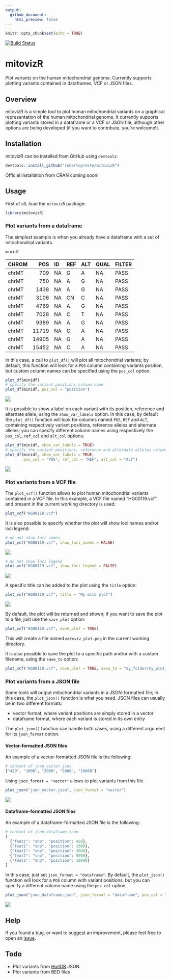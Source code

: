 ```yaml
---
output: 
  github_document: 
    html_preview: false
---
```


```r
knitr::opts_chunk$set(echo = TRUE)
```

[![Build Status](https://travis-ci.com/robertopreste/mitovizR.svg?branch=master)](https://travis-ci.com/robertopreste/mitovizR)

# mitovizR  

Plot variants on the human mitochondrial genome. Currently supports plotting variants contained in dataframes, VCF or JSON files.  

## Overview  

mitovizR is a simple tool to plot human mitochondrial variants on a graphical representation of the human mitochondrial genome. It currently supports plotting variants stored in a dataframe or a VCF or JSON file, although other options are being developed (if you want to contribute, you're welcome!).  

## Installation  

mitovizR can be installed from GitHub using `devtools`:  

```r
devtools::install_github("robertopreste/mitovizR")
```

Official installation from CRAN coming soon!  

## Usage  

First of all, load the `mitovizR` package:  

```r
library(mitovizR)
```

### Plot variants from a dataframe  

The simplest example is when you already have a dataframe with a set of mitochondrial variants.  

```r
minidf 
```

|CHROM |   POS|ID |REF |ALT |QUAL |FILTER |
|:-----|-----:|:--|:---|:---|:----|:------|
|chrMT |   709|NA |G   |A   |NA   |PASS   |
|chrMT |   750|NA |A   |G   |NA   |PASS   |
|chrMT |  1438|NA |A   |G   |NA   |PASS   |
|chrMT |  3106|NA |CN  |C   |NA   |PASS   |
|chrMT |  4769|NA |A   |G   |NA   |PASS   |
|chrMT |  7028|NA |C   |T   |NA   |PASS   |
|chrMT |  9389|NA |A   |G   |NA   |PASS   |
|chrMT | 11719|NA |G   |A   |NA   |PASS   |
|chrMT | 14905|NA |G   |A   |NA   |PASS   |
|chrMT | 15452|NA |C   |A   |NA   |PASS   |

In this case, a call to `plot_df()` will plot all mitochondrial variants; by default, this function will look for a `POS` column containing variants position, but custom column names can be specified using the `pos_col` option.  

```r
plot_df(minidf)
# specify the variant positions column name
plot_df(minidf, pos_col = "position")
```

![](man/figures/mitoviz_plot_df.png)

It is possible to show a label on each variant with its position, reference and alternate allele, using the `show_var_labels` option. In this case, by default the `plot_df()` function will look for columns named `POS`, `REF` and `ALT`, containing respectively variant positions, reference alleles and alternate alleles; you can specify different column names using respectively the `pos_col`, `ref_col` and `alt_col` options.  

```r
plot_df(minidf, show_var_labels = TRUE)
# specify the variant positions, reference and alternate alleles column names
plot_df(minidf, show_var_labels = TRUE, 
        pos_col = "POS", ref_col = "REF", alt_col = "ALT")
```

![](man/figures/mitoviz_plot_df_labels.png)

### Plot variants from a VCF file  

The `plot_vcf()` function allows to plot human mitochondrial variants contained in a VCF file. In this example, a VCF file named "HG00119.vcf" and present in the current working directory is used:  

```r
plot_vcf("HG00119.vcf")
```

It is also possible to specify whether the plot will show loci names and/or loci legend:  

```r
# do not show loci names
plot_vcf("HG00119.vcf", show_loci_names = FALSE)
```

![](man/figures/mitoviz_plot_no_loci_names.png)

```r
# do not show loci legend 
plot_vcf("HG00119.vcf", show_loci_legend = FALSE)
```

![](man/figures/mitoviz_plot_no_loci_legend.png)

A specific title can be added to the plot using the `title` option:  

```r
plot_vcf("HG00119.vcf", title = "My mito plot")
```

![](man/figures/mitoviz_plot_title.png)


By default, the plot will be returned and shown; if you want to save the plot to a file, just use the `save_plot` option:  

```r
plot_vcf("HG00119.vcf", save_plot = TRUE)
```

This will create a file named `mitoviz_plot.png` in the current working directory.  

It is also possible to save the plot to a specific path and/or with a custom filename, using the `save_to` option:  

```r
plot_vcf("HG00119.vcf", save_plot = TRUE, save_to = "my_folder/my_plot_name.png")
```

### Plot variants from a JSON file  

Some tools will output mitochondrial variants in a JSON-formatted file; in this case, the `plot_json()` function is what you need. JSON files can usually be in two different formats:  

- vector format, where variant positions are simply stored in a vector  
- dataframe format, where each variant is stored in its own entry  

The `plot_json()` function can handle both cases, using a different argument for its `json_format` option.  

#### Vector-formatted JSON files  

An example of a vector-formatted JSON file is the following:  

```r
# content of json_vector.json
["420", "1000", "3000", "5000", "10000"]
```

Using `json_format = "vector"` allows to plot variants from this file.  

```r
plot_json("json_vector.json", json_format = "vector")
```

![](man/figures/mitoviz_plot_json_vector.png)

#### Dataframe-formatted JSON files  

An example of a dataframe-formatted JSON file is the following:  

```r
# content of json_dataframe.json
[
  {"feat1": "snp", "position": 420},
  {"feat1": "snp", "position": 1000},
  {"feat1": "snp", "position": 3000},
  {"feat1": "snp", "position": 5000},
  {"feat1": "snp", "position": 10000}
]
```

In this case, just set `json_format = "dataframe"`. By default, the `plot_json()` function will look for a `POS` column with variant positions, but you can specify a different column name using the `pos_col` option.  

```r
plot_json("json_dataframe.json", json_format = "dataframe", pos_col = "position")
```

![](man/figures/mitoviz_plot_json_dataframe.png)


## Help  

If you found a bug, or want to suggest an improvement, please feel free to open an [issue](https://github.com/robertopreste/mitovizR/issues).  

## Todo  

* Plot variants from [HmtDB](https://www.hmtdb.uniba.it) JSON  
* Plot variants from BED files  

